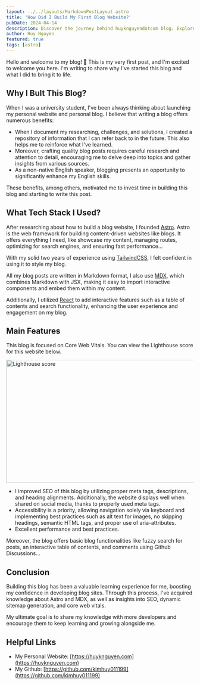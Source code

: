 ```yaml
---
layout: ../../layouts/MarkdownPostLayout.astro
title: 'How Did I Build My First Blog Website?'
pubDate: 2024-04-14
description: Discover the journey behind huyknguyendotcom blog. Explore the creation process and key features implemented.
author: Huy Nguyen
featured: true
tags: [astro]
---
```



<Section type="intro">

Hello and welcome to my blog! 👋 This is my very first post, and I'm excited to welcome you here. I'm writing to share why I've started this blog and what I did to bring it to life.

</Section>

<Section>

## Why I Bult This Blog?

When I was a university student, I've been always thinking about launching my personal website and personal blog. I believe that writing a blog offers numerous benefits:

- When I document my researching, challenges, and solutions, I created a repository of information that I can refer back to in the future. This also helps me to reinforce what I've learned.
- Moreover, crafting quality blog posts requires careful research and attention to detail, encouraging me to delve deep into topics and gather insights from various sources.
- As a non-native English speaker, blogging presents an opportunity to significantly enhance my English skills.

These benefits, among others, motivated me to invest time in building this blog and starting to write this post.

</Section>

<Section>

## What Tech Stack I Used?

After researching about how to build a blog website, I founded [Astro](https://astro.build/). Astro is the web framework for building content-driven websites like blogs. It offers everything I need, like showcase my content, managing routes, optimizing for search engines, and ensuring fast performance...

With my solid two years of experience using [TailwindCSS](https://tailwindcss.com/), I felt confident in using it to style my blog.

All my blog posts are written in Markdown format, I also use [MDX](https://mdxjs.com/), which combines Markdown with JSX, making it easy to import interactive components and embed them within my content.

Additionally, I utilized [React](https://react.dev/) to add interactive features such as a table of contents and search functionality, enhancing the user experience and engagement on my blog.

</Section>

<Section>

## Main Features

This blog is focused on Core Web Vitals. You can view the Lighthouse score for this website below.

<Image
  src="https://github.com/kimhuy011199/astro-blog/raw/master/lighthouse-score.png"
  alt="Lighthouse score"
  height="330"
  width="875"
/>

- I improved SEO of this blog by utilizing proper meta tags, descriptions, and heading alignments. Additionally, the website displays well when shared on social media, thanks to properly used meta tags.
- Accessibility is a priority, allowing navigation solely via keyboard and implementing best practices such as alt text for images, no skipping headings, semantic HTML tags, and proper use of aria-attributes.
- Excellent performance and best practices.

Moreover, the blog offers basic blog functionalities like fuzzy search for posts, an interactive table of contents, and comments using Github Discussions...

</Section>

<Section>

## Conclusion

Building this blog has been a valuable learning experience for me, boosting my confidence in developing blog sites. Through this process, I've acquired knowledge about Astro and MDX, as well as insights into SEO, dynamic sitemap generation, and core web vitals.

My ultimate goal is to share my knowledge with more developers and encourage them to keep learning and growing alongside me.

</Section>

<Section>

## Helpful Links

- My Personal Website: [https://huyknguyen.com](https://huyknguyen.com)
- My Github: [https://github.com/kimhuy011199](https://github.com/kimhuy011199)

</Section>
